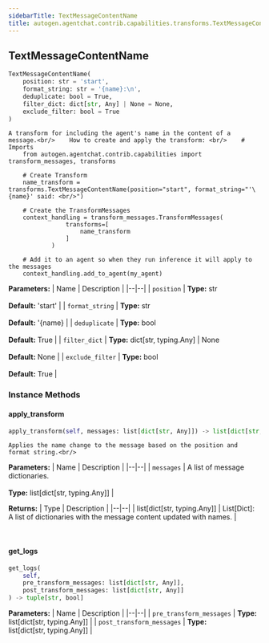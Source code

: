 ```yaml
---
sidebarTitle: TextMessageContentName
title: autogen.agentchat.contrib.capabilities.transforms.TextMessageContentName
---
```

<h2 id="autogen.agentchat.contrib.capabilities.transforms.TextMessageContentName" class="doc doc-heading">
    <code class="doc-symbol doc-symbol-heading doc-symbol-class"></code>
    <span class="doc doc-object-name doc-class-name">TextMessageContentName</span>
</h2>

```python
TextMessageContentName(
    position: str = 'start',
    format_string: str = '{name}:\n',
    deduplicate: bool = True,
    filter_dict: dict[str, Any] | None = None,
    exclude_filter: bool = True
)
```

    A transform for including the agent's name in the content of a message.<br/>    How to create and apply the transform: <br/>    # Imports
        from autogen.agentchat.contrib.capabilities import transform_messages, transforms
    
        # Create Transform
        name_transform = transforms.TextMessageContentName(position="start", format_string="'\{name}' said: <br/>")
    
        # Create the TransformMessages
        context_handling = transform_messages.TransformMessages(
                    transforms=[
                        name_transform
                    ]
                )
    
        # Add it to an agent so when they run inference it will apply to the messages
        context_handling.add_to_agent(my_agent)

<b>Parameters:</b>
| Name | Description |
|--|--|
| `position` | **Type:** str<br/><br/>**Default:** 'start' |
| `format_string` | **Type:** str<br/><br/>**Default:** '\{name} |
| `deduplicate` | **Type:** bool<br/><br/>**Default:** True |
| `filter_dict` | **Type:** dict[str, typing.Any] \| None<br/><br/>**Default:** None |
| `exclude_filter` | **Type:** bool<br/><br/>**Default:** True |

### Instance Methods

<code class="doc-symbol doc-symbol-heading doc-symbol-method"></code>
#### apply_transform

```python
apply_transform(self, messages: list[dict[str, Any]]) -> list[dict[str, Any]]
```

    Applies the name change to the message based on the position and format string.<br/>

<b>Parameters:</b>
| Name | Description |
|--|--|
| `messages` | A list of message dictionaries.<br/><br/>**Type:** list[dict[str, typing.Any]] |

<b>Returns:</b>
| Type | Description |
|--|--|
| list[dict[str, typing.Any]] | List[Dict]: A list of dictionaries with the message content updated with names. |

<br />

<code class="doc-symbol doc-symbol-heading doc-symbol-method"></code>
#### get_logs

```python
get_logs(
    self,
    pre_transform_messages: list[dict[str, Any]],
    post_transform_messages: list[dict[str, Any]]
) -> tuple[str, bool]
```

    

<b>Parameters:</b>
| Name | Description |
|--|--|
| `pre_transform_messages` | **Type:** list[dict[str, typing.Any]] |
| `post_transform_messages` | **Type:** list[dict[str, typing.Any]] |

<br />
